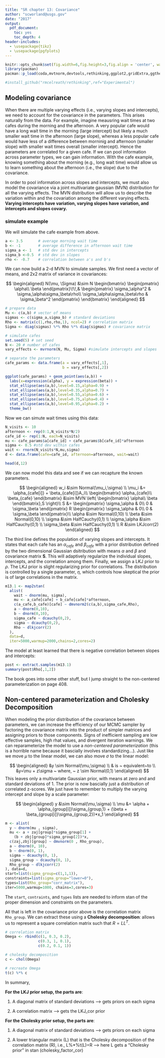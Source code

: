 ```yaml
---
title: "SR chapter 13: Covariance"
author: "scworland@usgs.gov"
date: "2017"
output:
  pdf_document:
    toc: yes
    toc_depth: 4
header-includes: 
  - \usepackage{tikz}
  - \usepackage{pgfplots}
---
```


```r
knitr::opts_chunk$set(fig.width=6,fig.height=3,fig.align = 'center', warning=F, message=F,cache=F)
library(pacman)
pacman::p_load(coda,mvtnorm,devtools,rethinking,ggplot2,gridExtra,ggthemes,dplyr,magrittr,reshape2,xtable,purrr,MASS)

#install_github("rmcelreath/rethinking",ref="Experimental")
```

## Modeling covariance

When there are multiple varying effects (i.e., varying slopes and intercepts), we need to account for the covariance in the parameters. This arises naturally from the data. For example, imagine meausring wait times at two cafes during the morning and the afternoon. A very popular cafe would have a long wait time in the morning (large intercept) but likely a much smaller wait time in the afternoon (large slope), whereas a less popular cafe would have less of a difference between morninig and afternoon (smaller slope) with smaller wait times overall (smaller intercept). Hence the parameters are correlated for a given cafe. If we can pool information across parameter types, we can gain information. With the cafe example, knowing something about the morning (e.g., long wait time) would allow us to learn something about the afternoon (i.e., the slope) due to the covariance. 

In order to pool information across slopes and intercepts, we must also model the covariance via a joint multivariate gaussian (MVN) distribution for all the varying effects. The MVN distribution will allow us to describe the variation within and the covariation among the different varying effects. **Varying intercepts have variation, varying slopes have variation, and intercepts and slopes covary.**

### simulate example

We will simulate the cafe example from above.

```r
a <- 3.5       # average morning wait time
b <- -1        # average difference in afternoon wait time
sigma_a <- 1   # std dev in intercepts
sigma_b <-0.5  # std dev in slopes
rho <- -0.7    # correlation between a's and b's
```

We can now build a 2-d MVN to simulate samples. We first need a vector of means, and 2x2 matrix of variance in covariances:

$$
\begin{aligned}
N(\mu, \Sigma)
&\sim  N
\begin{bmatrix}
\begin{pmatrix}
\alpha\\
\beta
\end{pmatrix}\!\!,&
\begin{pmatrix}
\sigma_\alpha^2 & \sigma_\alpha\sigma_\beta\rho\\
\sigma_\alpha\sigma_\beta\rho & \sigma_\beta^2 
\end{pmatrix}
\end{bmatrix}
\end{aligned}
$$

```r
# prepare data
Mu <- c(a,b) # vector of means
sigmas <- c(sigma_a,sigma_b) # standard deviations
Rho <- matrix(c(1,rho,rho,1), ncol=2) # correlation matrix
Sigma <- diag(sigmas) %*% Rho %*% diag(sigmas) # covariance matrix

# simulate cafes
set.seed(5) # set seed
N <- 20 # number of cafes
vary_effects <- mvrnorm(N, Mu, Sigma) #simulate intercepts and slopes

# separate the parameters
cafe_params <- data.frame(a = vary_effects[,1],
                          b = vary_effects[,2])
```

```r
ggplot(cafe_params) + geom_point(aes(a,b)) +
  labs(x=expression(alpha), y = expression(beta)) +
  stat_ellipse(aes(a,b),level=0.15,alpha=0.9) +
  stat_ellipse(aes(a,b),level=0.35,alpha=0.7) +
  stat_ellipse(aes(a,b),level=0.55,alpha=0.6) +
  stat_ellipse(aes(a,b),level=0.75,alpha=0.4) +
  stat_ellipse(aes(a,b),level=0.95,alpha=0.2) +
  theme_bw() 
```


Now we can simute wait times using this data:

```r
N_visits <- 10
afternoon <- rep(0:1,N_visits*N/2)
cafe_id <- rep(1:N, each=N_visits)
mu <- cafe_params$a[cafe_id] + cafe_params$b[cafe_id]*afternoon
sigma <- 0.5 #std dev within cafes
wait <- rnorm(N_visits*N,mu,sigma)
d <- data.frame(cafe=cafe_id, afternoon=afternoon, wait=wait)

head(d,12)
```

We can now model this data and see if we can recapture the known parameters. 

$$
\begin{aligned}
w_i &\sim Normal(\mu_i,\sigma) \\
\mu_i &= \alpha_{cafe[i]} + \beta_{cafe[i]}A_i\\
\begin{bmatrix}
\alpha_{cafe}\\
\beta_{cafe}
\end{bmatrix} &\sim MVN \left( \begin{bmatrix}
\alpha\\
\beta
\end{bmatrix},S \right)\\ 
S &= \begin{pmatrix}
\sigma_\alpha & 0\\
0 & \sigma_\beta 
\end{pmatrix} R
\begin{pmatrix}
\sigma_\alpha & 0\\
0 & \sigma_\beta 
\end{pmatrix}\\
\alpha &\sim Normal(0,10) \\
\beta &\sim Normal(0,10) \\
\sigma &\sim HalfCauchy(0,1) \\
\sigma_\alpha &\sim HalfCauchy(0,1) \\
\sigma_\beta &\sim HalfCauchy(0,1) \\
R &\sim LKJcorr(2)
\end{aligned}
$$

The third line defines the population of varying slopes and intercepts. It states that each cafe has an $\alpha_{cafe}$ and $\beta_{cafe}$ with a prior distribution defined by the two dimensional Gaussian dsitribution with means $\alpha$ and $\beta$ and covariance matrix **S**. This will adaptively regularize the individual slopes, intercepts, and the correlation among them. Finally, we assign a LKJ prior to $\rho$. The LKJ prior is slight regularizing prior for correlations. The distribution is controlled by a single parameter, $\eta$, which controls how skeptical the prior is of large correlations in the matrix. 

```r
m13.1 <- map2stan(
  alist(
    wait ~ dnorm(mu, sigma),
    mu <- a_cafe[cafe] + b_cafe[cafe]*afternoon,
    c(a_cafe,b_cafe)[cafe] ~ dmvnorm2(c(a,b),sigma_cafe,Rho),
    a ~ dnorm(0,10),
    b ~ dnorm(0,10),
    sigma_cafe ~ dcauchy(0,2),
    sigma ~ dcauchy(0,2),
    Rho ~ dlkjcorr(2)
  ), 
  data=d,
  iter=5000,warmup=2000,chains=2,cores=2)
```

The model at least learned that there is negative correlation between slopes and intercepts:

```r
post <- extract.samples(m13.1)
summary(post$Rho[,1,2])
```

The book goes into some other stuff, but I jump straight to the non-centered parameterization on page 408.

## Non-centered parameterization and Cholesky Decomposition

When modeling the prior distribution of the covariance between parameters, we can increase the efficiency of our MCMC sampler by factoring the covariance matrix into the product of simpler matrices and assigning priors to those components. Signs of inefficient sampling are low effective samples, high rhat values, and divergent iteration warnings. We can reparameterize the model to use a *non-centered parameterization* (this is a horrible name because it bascially involves standardizing...). Just like we move $\mu$ to the linear model, we can also move $\sigma$ to the linear model:

$$
\begin{aligned}
&y \sim Normal(\mu,\sigma) \\ 
& is ~ equivalent~to \\ 
&y=\mu + z\sigma ~ where, ~ z \sim Normal(0,1)
\end{aligned}
$$
This leaves only a multivariate Gaussian prior, with means at zero and and standard deviations of 1. The prior is now bascially just a distribution of correlated z-scores. We just have to remember to multiply the varying intercept and slope by a scale parameter:

$$
\begin{aligned}
y &\sim Normal(\mu,\sigma) \\ 
\mu &= \alpha + \alpha_{group[i]}\sigma_{group,1} + (\beta + \beta_{group[i]}\sigma_{group,2})*x_1   
\end{aligned}
$$
```r
m <- alist(
  y ~ dnorm(mu , sigma),
  mu <- a + zaj[group]*sigma_group[1] + 
    (b + zbj[group]*sigma_group[2])*x,
  c(zaj,zbj)[group] ~ dmvnorm(0 , Rho_group),
  a ~ dnorm(0, 10),
  b ~ dnorm(0, 1),
  sigma ~ dcauchy(0, 1),
  sigma_group ~ dcauchy(0, 1),
  Rho_group ~ dlkjcorr(2)
), data=d,
start=list(sigma_group=c(1,1,1)),
constraints=list(sigma_group="lower=0"),
types=list(Rho_group="corr_matrix"),
iter=5000,warmup=1000, chains=3,cores=3)
```

The `start`, `contraints`, and `types` lists are needed to inform stan of the proper dimension and constraints on the parameters. 

All that is left in the covariance prior above is the correlation matrix `Rho_group`. We can extract these using a **Cholesky decomposition**: allows us to represent a square correlation matrix such that $R=LL^T$.

```r
# correlation matrix
Omega <- rbind(c(1, 0.3, 0.2),
               c(0.3, 1, 0.1),
               c(0.2, 0.1, 1))

# cholesky decomposition
c <- chol(Omega)

# recreate Omega
t(c) %*% c
```

\newpage

In summary,

**For the LKJ prior setup, the parts are**:

1. A diagonal matrix of standard deviations --> gets priors on each sigma

2. A correlation matrix  --> gets the LKJ_cor prior

**For the Cholesky prior setup, the parts are**:

1. A diagonal matrix of standard deviations --> gets priors on each sigma

2. A lower triangular matrix (L) that is the Cholesky decomposition of the correlation matrix (R), i.e., L%*%t(L)=R --> here L gets a "Cholesky prior" in stan  (cholesky_factor_cor)

